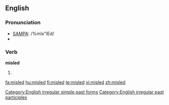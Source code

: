 ==English==

===Pronunciation===
*[[w:SAMPA|SAMPA]]: /%mIs"lEd/
*{{IPA|/ˌmɪsˈlεd/}}

===Verb===
'''misled'''
# {{past of|mislead}}

[[Category:English irregular simple past forms]]
[[Category:English irregular past participles]]

[[fa:misled]]
[[hu:misled]]
[[fi:misled]]
[[te:misled]]
[[vi:misled]]
[[zh:misled]]